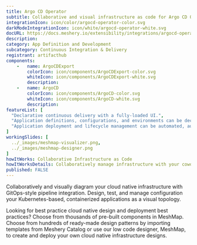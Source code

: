 ```yaml
---
title: Argo CD Operator
subtitle: Collaborative and visual infrastructure as code for Argo CD Operator
integrationIcon: icon/color/argocd-operator-color.svg
darkModeIntegrationIcon: icon/white/argocd-operator-white.svg
docURL: https://docs.meshery.io/extensibility/integrations/argocd-operator
description: 
category: App Definition and Development
subcategory: Continuous Integration & Delivery
registrant: artifacthub
components: 
	-	name: ArgoCDExport
		colorIcon: icon/components/ArgoCDExport-color.svg
		whiteIcon: icon/components/ArgoCDExport-white.svg
		description: 
	-	name: ArgoCD
		colorIcon: icon/components/ArgoCD-color.svg
		whiteIcon: icon/components/ArgoCD-white.svg
		description: 
featureList: [
  "Declarative continuous delivery with a fully-loaded UI.",
  "Application definitions, configurations, and environments can be declarative and version controlled.",
  "Application deployment and lifecycle management can be automated, auditable, and easy to understand."
]
workingSlides: [
  ../_images/meshmap-visualizer.png,
  ../_images/meshmap-designer.png
]
howItWorks: Collaborative Infrastructure as Code
howItWorksDetails: Collaboratively manage infrastructure with your coworkers synchronously sharing the same designs.
published: FALSE
---
```

<p>

</p>
<p>
    Collaboratively and visually diagram your cloud native infrastructure with GitOps-style pipeline integration. Design, test, and manage configuration your Kubernetes-based, containerized applications as a visual topology.
</p>
<p>
    Looking for best practice cloud native design and deployment best practices? Choose from thousands of pre-built components in MeshMap. Choose from hundreds of ready-made design patterns by importing templates from Meshery Catalog or use our low code designer, MeshMap, to create and deploy your own cloud native infrastructure designs.
</p>
